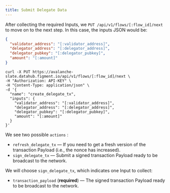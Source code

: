 ```yaml
---
title: Submit Delegate Data
---
```


After collecting the required Inputs, we `PUT /api/v1/flows/[:flow_id]/next` to move on to the next step. In this case, the inputs JSON would be:

```json
{
  "validator_address": "[:validator_address]",
  "delegator_address": "[:delegator_address]",
  "delegator_pubkey": "[:delegator_pubkey]",
  "amount": "[:amount]"
}
```

```text
curl -X PUT https://avalanche-slate.datahub.figment.io/api/v1/flows/[:flow_id]/next \
-H "Authorization: API-KEY" \
-H "Content-Type: application/json" \
-d '{
  "name": "create_delegate_tx",
  "inputs": {
    "validator_address": "[:validator_address]",
    "delegator_address": "[:delegator_address]",
    "delegator_pubkey": "[:delegator_pubkey]",
    "amount": "[:amount]"
  }
}'
```

We see two possible `actions` :

- `refresh_delegate_tx` — If you need to get a fresh version of the transaction Payload (i.e., the nonce has increased).
- `sign_delegate_tx` — Submit a signed transaction Payload ready to be broadcast to the network.

We will choose `sign_delegate_tx`, which indicates one Input to collect:

- `transaction_payload` (**required**) — The signed transaction Payload ready to be broadcast to the network.
